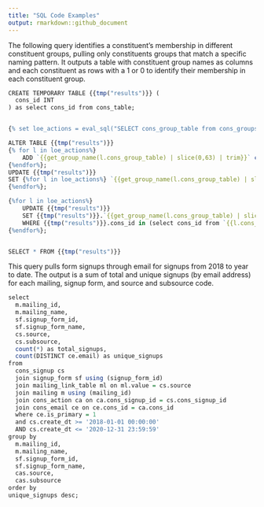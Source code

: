 ```yaml
---
title: "SQL Code Examples"
output: rmarkdown::github_document
---
```


The following query identifies a constituent's membership in different constituent groups, pulling only constituents groups that match a specific naming pattern. It outputs a table with constituent group names as columns and each constituent as rows with a 1 or 0 to identify their membership in each constituent group.
```r
CREATE TEMPORARY TABLE {{tmp("results")}} (
  cons_id INT
) as select cons_id from cons_table;


{% set loe_actions = eval_sql("SELECT cons_group_table from cons_groups where lower(name) LIKE '%loe action - %'") %}

ALTER TABLE {{tmp("results")}} 
{% for l in loe_actions%} 
    ADD `{{get_group_name(l.cons_group_table) | slice(0,63) | trim}}` char(1){% if not loop.last %},{%endif %}
{%endfor%};    
UPDATE {{tmp("results")}} 
SET {%for l in loe_actions%} `{{get_group_name(l.cons_group_table) | slice(0,63) | trim}}` = 0{% if not loop.last %},{% endif %} 
{%endfor%};

{%for l in loe_actions%} 
    UPDATE {{tmp("results")}}
    SET {{tmp("results")}}.`{{get_group_name(l.cons_group_table) | slice(0,63) | trim}}` = 1 
    WHERE {{tmp("results")}}.cons_id in (select cons_id from `{{l.cons_group_table}}`);
{%endfor%};


SELECT * FROM {{tmp("results")}}
```

This query pulls form signups through email for signups from 2018 to year to date. The output is a sum of total and unique signups (by email address) for each mailing, signup form, and source and subsource code.
```r
select 
  m.mailing_id, 
  m.mailing_name, 
  sf.signup_form_id, 
  sf.signup_form_name,
  cs.source, 
  cs.subsource,
  count(*) as total_signups, 
  count(DISTINCT ce.email) as unique_signups
from 
  cons_signup cs 
  join signup_form sf using (signup_form_id) 
  join mailing_link_table ml on ml.value = cs.source 
  join mailing m using (mailing_id) 
  join cons_action ca on ca.cons_signup_id = cs.cons_signup_id
  join cons_email ce on ce.cons_id = ca.cons_id 
  where ce.is_primary = 1 
  and cs.create_dt >= '2018-01-01 00:00:00' 
  AND cs.create_dt <= '2020-12-31 23:59:59' 
group by 
  m.mailing_id, 
  m.mailing_name, 
  sf.signup_form_id, 
  sf.signup_form_name,
  cas.source, 
  cas.subsource
order by
unique_signups desc;
```

